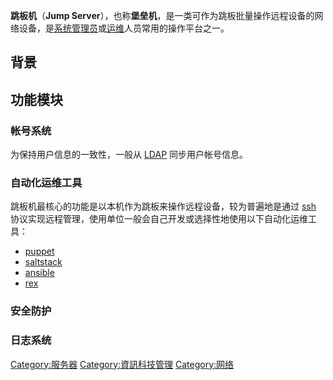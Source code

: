 {{unreferenced|time=2016-04-02T04:30:37+00:00}}
{{noteTA
|G1=IT
}}
'''跳板机'''（'''Jump Server'''），也称'''堡垒机'''，是一类可作为跳板批量操作远程设备的网络设备，是[[系统管理员|系统管理员]]或[[运维|运维]]人员常用的操作平台之一。

== 背景 ==

== 功能模块 ==

=== 帐号系统 ===
为保持用户信息的一致性，一般从 [[LDAP|LDAP]] 同步用户帐号信息。

=== 自动化运维工具 ===
跳板机最核心的功能是以本机作为跳板来操作远程设备，较为普遍地是通过 [[ssh|ssh]] 协议实现远程管理，使用单位一般会自己开发或选择性地使用以下自动化运维工具：

* [[puppet|puppet]]
* [[saltstack|saltstack]]
* [[ansible|ansible]]
* [[rex|rex]]

=== 安全防护 ===

=== 日志系统 ===

[[Category:服务器|Category:服务器]]
[[Category:資訊科技管理|Category:資訊科技管理]]
[[Category:网络|Category:网络]]